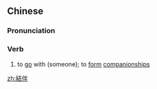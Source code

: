 ==Chinese==
{{zh-forms|s=结伴}}

===Pronunciation===
{{zh-pron
|m=jiébàn
|c=git3 bun6,git3 pun5
|mn=kiat-phōaⁿ
|cat=v
}}

===Verb===
{{zh-verb}}

# to [[go]] with (someone); to [[form]] [[companionship]]s

[[zh:結伴]]